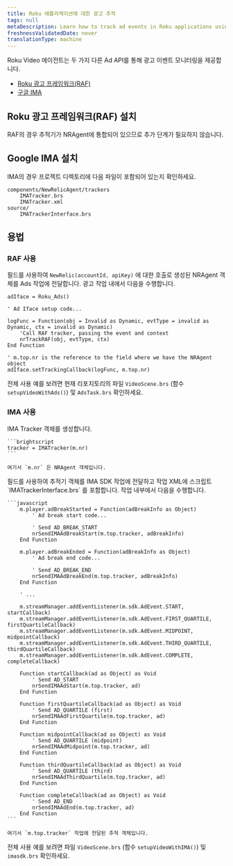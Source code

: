 ```yaml
---
title: Roku 애플리케이션에 대한 광고 추적
tags: null
metaDescription: Learn how to track ad events in Roku applications using the New Relic Roku Agent.
freshnessValidatedDate: never
translationType: machine
---
```


Roku Video 에이전트는 두 가지 다른 Ad API를 통해 광고 이벤트 모니터링을 제공합니다.

* [Roku 광고 프레임워크(RAF)](https://developer.roku.com/en-gb/docs/developer-program/advertising/roku-advertising-framework.md)
* [구글 IMA](https://developers.google.com/ad-manager/dynamic-ad-insertion/sdk/roku)

## Roku 광고 프레임워크(RAF) 설치

RAF의 경우 추적기가 NRAgent에 통합되어 있으므로 추가 단계가 필요하지 않습니다.

## Google IMA 설치

IMA의 경우 프로젝트 디렉토리에 다음 파일이 포함되어 있는지 확인하세요.

```
components/NewRelicAgent/trackers
    IMATracker.brs
    IMATracker.xml
source/
    IMATrackerInterface.brs
```

## 용법

### RAF 사용

필드를 사용하여 `NewRelic(accountId, apiKey)` 에 대한 호출로 생성된 NRAgent 객체를 Ads 작업에 전달합니다. 광고 작업 내에서 다음을 수행합니다.

```brightscript
adIface = Roku_Ads()

' Ad Iface setup code...

logFunc = Function(obj = Invalid as Dynamic, evtType = invalid as Dynamic, ctx = invalid as Dynamic)
    'Call RAF tracker, passing the event and context
    nrTrackRAF(obj, evtType, ctx)
End Function

' m.top.nr is the reference to the field where we have the NRAgent object
adIface.setTrackingCallback(logFunc, m.top.nr)
```

전체 사용 예를 보려면 현재 리포지토리의 파일 `VideoScene.brs` (함수 `setupVideoWithAds()`) 및 `AdsTask.brs` 확인하세요.

### IMA 사용

<Steps>
  <Step>
    IMA Tracker 객체를 생성합니다.

    ```brightscript
    tracker = IMATracker(m.nr)
    ```

    여기서 `m.nr` 은 NRAgent 객체입니다.
  </Step>

  <Step>
    필드를 사용하여 추적기 객체를 IMA SDK 작업에 전달하고 작업 XML에 스크립트 `IMATrackerInterface.brs` 를 포함합니다. 작업 내부에서 다음을 수행합니다.

    ```javascript
        m.player.adBreakStarted = Function(adBreakInfo as Object)
            ' Ad break start code...
            
            ' Send AD_BREAK_START
            nrSendIMAAdBreakStart(m.top.tracker, adBreakInfo)
        End Function

        m.player.adBreakEnded = Function(adBreakInfo as Object)
            ' Ad break end code...

            ' Send AD_BREAK_END
            nrSendIMAAdBreakEnd(m.top.tracker, adBreakInfo)
        End Function

        ' ...

        m.streamManager.addEventListener(m.sdk.AdEvent.START, startCallback)
        m.streamManager.addEventListener(m.sdk.AdEvent.FIRST_QUARTILE, firstQuartileCallback)
        m.streamManager.addEventListener(m.sdk.AdEvent.MIDPOINT, midpointCallback)
        m.streamManager.addEventListener(m.sdk.AdEvent.THIRD_QUARTILE, thirdQuartileCallback)
        m.streamManager.addEventListener(m.sdk.AdEvent.COMPLETE, completeCallback)

        Function startCallback(ad as Object) as Void
            ' Send AD_START
            nrSendIMAAdStart(m.top.tracker, ad)
        End Function

        Function firstQuartileCallback(ad as Object) as Void
            ' Send AD_QUARTILE (first)
            nrSendIMAAdFirstQuartile(m.top.tracker, ad)
        End Function

        Function midpointCallback(ad as Object) as Void
            ' Send AD_QUARTILE (midpoint)
            nrSendIMAAdMidpoint(m.top.tracker, ad)
        End Function

        Function thirdQuartileCallback(ad as Object) as Void
            ' Send AD_QUARTILE (third)
            nrSendIMAAdThirdQuartile(m.top.tracker, ad)
        End Function

        Function completeCallback(ad as Object) as Void
            ' Send AD_END
            nrSendIMAAdEnd(m.top.tracker, ad)
        End Function
    ```

    여기서 `m.top.tracker` 작업에 전달된 추적 객체입니다.
  </Step>
</Steps>

전체 사용 예를 보려면 파일 `VideoScene.brs` (함수 `setupVideoWithIMA()`) 및 `imasdk.brs` 확인하세요.